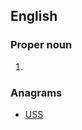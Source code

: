 ==English==

===Proper noun===
{{en-proper noun}}

# {{context|biblical}} {{abbreviation of|Susanna}}

===Anagrams===
* [[USS#English|USS]]